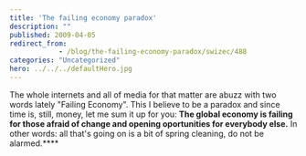 ```yaml
---
title: 'The failing economy paradox'
description: ""
published: 2009-04-05
redirect_from: 
            - /blog/the-failing-economy-paradox/swizec/488
categories: "Uncategorized"
hero: ../../../defaultHero.jpg
---
```

The whole internets and all of media for that matter are abuzz with two words lately &quot;Failing Economy&quot;. This I believe to be a paradox and since time is, still, money, let me sum it up for you: **The global economy is failing for those afraid of change and opening oportunities for everybody else.** In other words: all that&#x27;s going on is a bit of spring cleaning, do not be alarmed.****